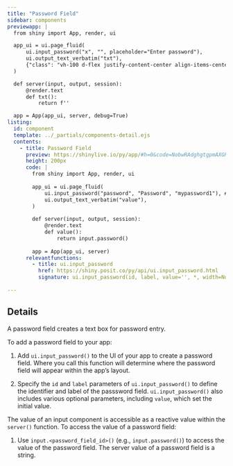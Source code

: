 ```yaml
---
title: "Password Field"
sidebar: components 
previewapp: |
  from shiny import App, render, ui

  app_ui = ui.page_fluid(
      ui.input_password("x", "", placeholder="Enter password"),
      ui.output_text_verbatim("txt"),
      {"class": "vh-100 d-flex justify-content-center align-items-center px-4 flex-column"}
  )

  def server(input, output, session):
      @render.text
      def txt():
          return f''

  app = App(app_ui, server, debug=True)
listing:
  id: component
  template: ../_partials/components-detail.ejs
  contents:
    - title: Password Field
      preview: https://shinylive.io/py/app/#h=0&code=NobwRAdghgtgpmAXGKAHVA6VBPMAaMAYwHsIAXOcpMAMwCdiYACAZwAsBLCbJjmVYnTJMAgujxM6lACZw6EgK4cAOhFVpUAfSVMAvEyVYoAcziaaAGyXSAFKqYODHDF1QKym1FBYsA7oNtlMC8ffzppIIkgyKYgmGwQvwCARiCASgwoaWlNQgtvFjtgsgBaAFYmGAAPEqh3YiYKKtLCSgo6dLx7R0NidzcPJo8ANzkAIygyPiLhqCs4Tu6HECC8gqDEWLBhthLkgAZ9pgArBRYpmmwSknI267a5JjmOYwgSjgoYFnvbuiZUGplIIAX1UGSyOTWPiK8Vq9UacGaP3a6VUaIgshorDkozoNlc7gkfTIAwkLDgPg4pDSiCWTAAAsSBnT6VIMXIMEM6ZimLN5jYaXTHJI4GQFHQILwIAMjKEAgL0ep0HpROgbBptBwyTi5GkwMCALpAA
      height: 200px
      code: |
        from shiny import App, render, ui
        
        app_ui = ui.page_fluid(
            ui.input_password("password", "Password", "mypassword1"), #<<
            ui.output_text_verbatim("value"),
        )
        
        def server(input, output, session):
            @render.text
            def value():
                return input.password()
        
        app = App(app_ui, server)
      relevantfunctions:
        - title: ui.input_password
          href: https://shiny.posit.co/py/api/ui.input_password.html
          signature: ui.input_password(id, label, value='', *, width=None, placeholder=None)
      
---
```


:::{#component}
:::

## Details

A password field creates a text box for password entry. 

To add a password field to your app:

  1. Add `ui.input_password()` to the UI of your app to create a password field. Where you call this function will determine where the password field will appear within the app's layout. 

  2. Specify the `id` and `label` parameters of `ui.input_password()` to define the identifier and label of the passsword field. `ui.input_password()` also includes various optional parameters, including `value`, which set the initial value.

The value of an input component is accessible as a reactive value within the `server()` function. To access the value of a password field:

  1. Use `input.<password_field_id>()` (e.g., `input.password()`) to access the value of the password field. The server value of a password field is a string. 

